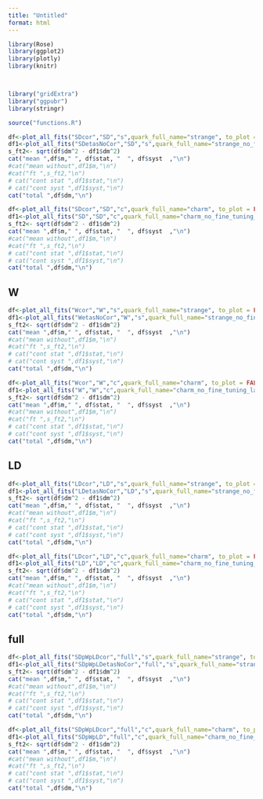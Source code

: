 ```yaml
---
title: "Untitled"
format: html
---
```

  
```r
library(Rose)
library(ggplot2)
library(plotly)
library(knitr)



library("gridExtra")
library("ggpubr")
library(stringr)

source("functions.R")
```

```r
df<-plot_all_fits("SDcor","SD","s",quark_full_name="strange", to_plot = FALSE)
df1<-plot_all_fits("SDetasNoCor","SD","s",quark_full_name="strange_no_fine_tuning_latt", to_plot = FALSE)
s_ft2<- sqrt(df$dm^2 - df1$dm^2)
cat("mean ",df$m," ", df$stat, "  ", df$syst  ,"\n")
#cat("mean without",df1$m,"\n")
#cat("ft ",s_ft2,"\n")
# cat("cont stat ",df1$stat,"\n")
# cat("cont syst ",df1$syst,"\n")
cat("total ",df$dm,"\n")
```



```r
df<-plot_all_fits("SDcor","SD","c",quark_full_name="charm", to_plot = FALSE)
df1<-plot_all_fits("SD","SD","c",quark_full_name="charm_no_fine_tuning_latt", to_plot = FALSE)
s_ft2<- sqrt(df$dm^2 - df1$dm^2)
cat("mean ",df$m," ", df$stat, "  ", df$syst  ,"\n")
#cat("mean without",df1$m,"\n")
#cat("ft ",s_ft2,"\n")
# cat("cont stat ",df1$stat,"\n")
# cat("cont syst ",df1$syst,"\n")
cat("total ",df$dm,"\n")
```


## W

```r
df<-plot_all_fits("Wcor","W","s",quark_full_name="strange", to_plot = FALSE)
df1<-plot_all_fits("WetasNoCor","W","s",quark_full_name="strange_no_fine_tuning_latt", to_plot = FALSE)
s_ft2<- sqrt(df$dm^2 - df1$dm^2)
cat("mean ",df$m," ", df$stat, "  ", df$syst  ,"\n")
#cat("mean without",df1$m,"\n")
#cat("ft ",s_ft2,"\n")
# cat("cont stat ",df1$stat,"\n")
# cat("cont syst ",df1$syst,"\n")
cat("total ",df$dm,"\n")
```



```r
df<-plot_all_fits("Wcor","W","c",quark_full_name="charm", to_plot = FALSE)
df1<-plot_all_fits("W","W","c",quark_full_name="charm_no_fine_tuning_latt", to_plot = FALSE)
s_ft2<- sqrt(df$dm^2 - df1$dm^2)
cat("mean ",df$m," ", df$stat, "  ", df$syst  ,"\n")
#cat("mean without",df1$m,"\n")
#cat("ft ",s_ft2,"\n")
# cat("cont stat ",df1$stat,"\n")
# cat("cont syst ",df1$syst,"\n")
cat("total ",df$dm,"\n")
```

## LD



```r
df<-plot_all_fits("LDcor","LD","s",quark_full_name="strange", to_plot = FALSE)
df1<-plot_all_fits("LDetasNoCor","LD","s",quark_full_name="strange_no_fine_tuning_latt", to_plot = FALSE)
s_ft2<- sqrt(df$dm^2 - df1$dm^2)
cat("mean ",df$m," ", df$stat, "  ", df$syst  ,"\n")
#cat("mean without",df1$m,"\n")
#cat("ft ",s_ft2,"\n")
# cat("cont stat ",df1$stat,"\n")
# cat("cont syst ",df1$syst,"\n")
cat("total ",df$dm,"\n")
```



```r
df<-plot_all_fits("LDcor","LD","c",quark_full_name="charm", to_plot = FALSE)
df1<-plot_all_fits("LD","LD","c",quark_full_name="charm_no_fine_tuning_latt", to_plot = FALSE)
s_ft2<- sqrt(df$dm^2 - df1$dm^2)
cat("mean ",df$m," ", df$stat, "  ", df$syst  ,"\n")
#cat("mean without",df1$m,"\n")
#cat("ft ",s_ft2,"\n")
# cat("cont stat ",df1$stat,"\n")
# cat("cont syst ",df1$syst,"\n")
cat("total ",df$dm,"\n")
```

## full



```r
df<-plot_all_fits("SDpWpLDcor","full","s",quark_full_name="strange", to_plot = FALSE)
df1<-plot_all_fits("SDpWpLDetasNoCor","full","s",quark_full_name="strange_no_fine_tuning_latt", to_plot = FALSE)
s_ft2<- sqrt(df$dm^2 - df1$dm^2)
cat("mean ",df$m," ", df$stat, "  ", df$syst  ,"\n")
#cat("mean without",df1$m,"\n")
#cat("ft ",s_ft2,"\n")
# cat("cont stat ",df1$stat,"\n")
# cat("cont syst ",df1$syst,"\n")
cat("total ",df$dm,"\n")
```



```r
df<-plot_all_fits("SDpWpLDcor","full","c",quark_full_name="charm", to_plot = FALSE)
df1<-plot_all_fits("SDpWpLD","full","c",quark_full_name="charm_no_fine_tuning_latt", to_plot = FALSE)
s_ft2<- sqrt(df$dm^2 - df1$dm^2)
cat("mean ",df$m," ", df$stat, "  ", df$syst  ,"\n")
#cat("mean without",df1$m,"\n")
#cat("ft ",s_ft2,"\n")
# cat("cont stat ",df1$stat,"\n")
# cat("cont syst ",df1$syst,"\n")
cat("total ",df$dm,"\n")
```